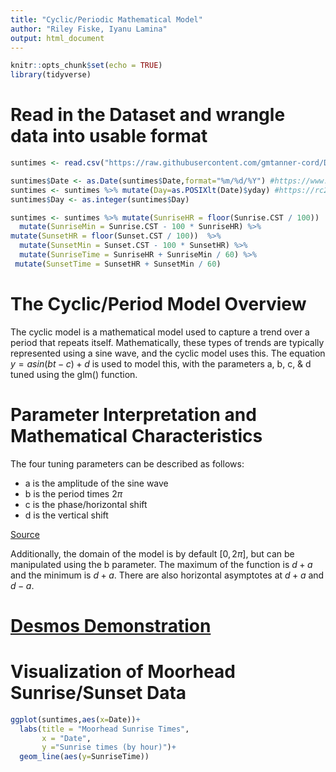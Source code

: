```yaml
---
title: "Cyclic/Periodic Mathematical Model"
author: "Riley Fiske, Iyanu Lamina"
output: html_document
---
```


```r
knitr::opts_chunk$set(echo = TRUE)
library(tidyverse)
```

# Read in the Dataset and wrangle data into usable format

```r
suntimes <- read.csv("https://raw.githubusercontent.com/gmtanner-cord/DATA316/main/Data/MoorheadSunriseSunset.csv",stringsAsFactors = TRUE)

suntimes$Date <- as.Date(suntimes$Date,format="%m/%d/%Y") #https://www.statology.org/convert-strings-to-dates-in-r/
suntimes <- suntimes %>% mutate(Day=as.POSIXlt(Date)$yday) #https://rc2e.com/stringsanddates
suntimes$Day <- as.integer(suntimes$Day)

suntimes <- suntimes %>% mutate(SunriseHR = floor(Sunrise.CST / 100))  %>%
  mutate(SunriseMin = Sunrise.CST - 100 * SunriseHR) %>%
mutate(SunsetHR = floor(Sunset.CST / 100))  %>% 
  mutate(SunsetMin = Sunset.CST - 100 * SunsetHR) %>%
  mutate(SunriseTime = SunriseHR + SunriseMin / 60) %>%
 mutate(SunsetTime = SunsetHR + SunsetMin / 60)
```

# The Cyclic/Period Model Overview

The cyclic model is a mathematical model used to capture a trend over a period that repeats itself. Mathematically, these types of trends are typically represented using a sine wave, and the cyclic model uses this. The equation $y = a  sin(bt - c) + d$ is used to model this, with the parameters a, b, c, & d tuned using the glm() function.

# Parameter Interpretation and Mathematical Characteristics

The four tuning parameters can be described as follows:

* a is the amplitude of the sine wave
* b is the period times $2\pi$
* c is the phase/horizontal shift
* d is the vertical shift

[Source](http://jwilson.coe.uga.edu/EMAT6680Fa09/Gonterman/Gonterman1/Gonterman1.html)

Additionally, the domain of the model is by default $[0,2\pi]$, but can be manipulated using the b parameter. The maximum of the function is $d + a$ and the minimum is $d + a$. There are also horizontal asymptotes at $d + a$ and $d - a$.

# [Desmos Demonstration](https://www.desmos.com/calculator/ueu84lwtkn)















# Visualization of Moorhead Sunrise/Sunset Data
```r

ggplot(suntimes,aes(x=Date))+
  labs(title = "Moorhead Sunrise Times",
       x = "Date",
       y ="Sunrise times (by hour)")+
  geom_line(aes(y=SunriseTime))

```